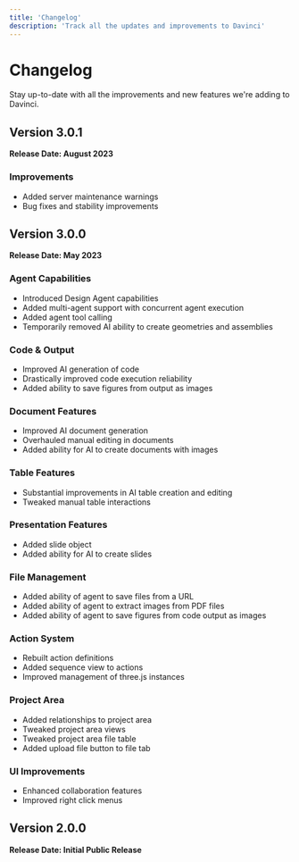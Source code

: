 ```yaml
---
title: 'Changelog'
description: 'Track all the updates and improvements to Davinci'
---
```


# Changelog

Stay up-to-date with all the improvements and new features we're adding to Davinci.

## Version 3.0.1

**Release Date: August 2023**

### Improvements
- Added server maintenance warnings
- Bug fixes and stability improvements

## Version 3.0.0

**Release Date: May 2023**

### Agent Capabilities
- Introduced Design Agent capabilities
- Added multi-agent support with concurrent agent execution
- Added agent tool calling
- Temporarily removed AI ability to create geometries and assemblies

### Code & Output
- Improved AI generation of code
- Drastically improved code execution reliability
- Added ability to save figures from output as images

### Document Features
- Improved AI document generation
- Overhauled manual editing in documents
- Added ability for AI to create documents with images

### Table Features
- Substantial improvements in AI table creation and editing
- Tweaked manual table interactions

### Presentation Features
- Added slide object
- Added ability for AI to create slides

### File Management
- Added ability of agent to save files from a URL
- Added ability of agent to extract images from PDF files
- Added ability of agent to save figures from code output as images

### Action System
- Rebuilt action definitions
- Added sequence view to actions
- Improved management of three.js instances

### Project Area
- Added relationships to project area
- Tweaked project area views
- Tweaked project area file table
- Added upload file button to file tab

### UI Improvements
- Enhanced collaboration features
- Improved right click menus

## Version 2.0.0

**Release Date: Initial Public Release**
